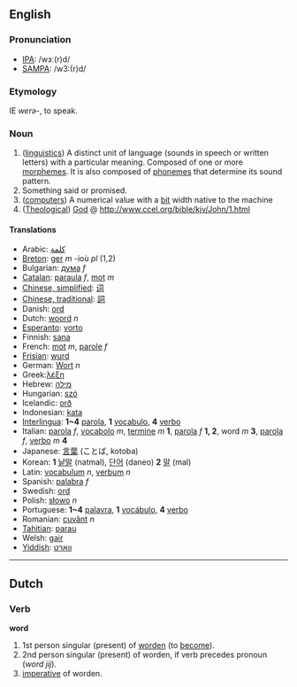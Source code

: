==English==

===Pronunciation===
*[[w:IPA|IPA]]: /wɜː(r)d/
*[[w:SAMPA|SAMPA]]: /w3:(r)d/

===Etymology===

IE ''werə-'', to speak.

===Noun===

#([[w:linguistics|linguistics]]) A distinct unit of language (sounds in speech or written letters) with a particular meaning. Composed of one or more [[morpheme]]s.  It is also composed of [[phoneme]]s that determine its sound pattern.
#Something said or promised.
#([[computer]]s) A numerical value with a [[bit]] width native to the machine
#([[Theological]]) [[God]] @ http://www.ccel.org/bible/kjv/John/1.html

====Translations====
*Arabic: [[كلمة]]
*[[Breton]]: [[ger]] ''m'' -ioù ''pl'' (1,2)
*Bulgarian: [[дума]] ''f''
*[[Catalan]]: [[paraula]] ''f'', [[mot]] ''m''
*[[Simplified Chinese|Chinese, simplified]]: [[词]]
*[[Traditional Chinese|Chinese, traditional]]: [[詞]]
*Danish: [[ord]]
*Dutch: [[woord]] ''n''
*[[Esperanto]]: [[vorto]]
*Finnish: [[sana]]
*French: [[mot]] ''m'', [[parole]] ''f''
*[[Frisian]]: [[wurd]]
*German: [[Wort]] ''n''
*Greek:[[λέξη]]
*Hebrew: [[מילה]]
*Hungarian: [[szó]]
*Icelandic: [[orð]]
*Indonesian: [[kata]]
*[[Interlingua]]: '''1~4''' [[parola]], '''1''' [[vocabulo]], '''4''' [[verbo]]
*Italian: [[parola]] ''f'', [[vocabolo]] ''m'', [[termine]] ''m'' '''1''', [[parola]] ''f'' '''1, 2''', word ''m'' '''3''', [[parola]] ''f'', [[verbo]] ''m'' '''4'''
*Japanese: [[言葉]] (ことば, kotoba)
*Korean: '''1''' [[낱말]] (natmal), [[단어]] (daneo) '''2''' [[말]] (mal)
*Latin: [[vocabulum]] ''n'', [[verbum]] ''n''
*Spanish: [[palabra]] ''f''
*Swedish: [[ord]]
*Polish: [[słowo]] ''n''
*Portuguese: '''1~4''' [[palavra]], '''1''' [[vocábulo]], '''4''' [[verbo]]
*Romanian: [[cuvânt]] ''n''
*[[Tahitian]]: [[parau]]
*Welsh: [[gair]]
*[[Yiddish]]: [[װאָרט]]

----

==Dutch==
===Verb===
'''word'''

#1st person singular (present) of [[worden]] (to [[become]]).
#2nd person singular (present) of worden, if verb precedes pronoun (''word jij'').
#[[imperative]] of worden.